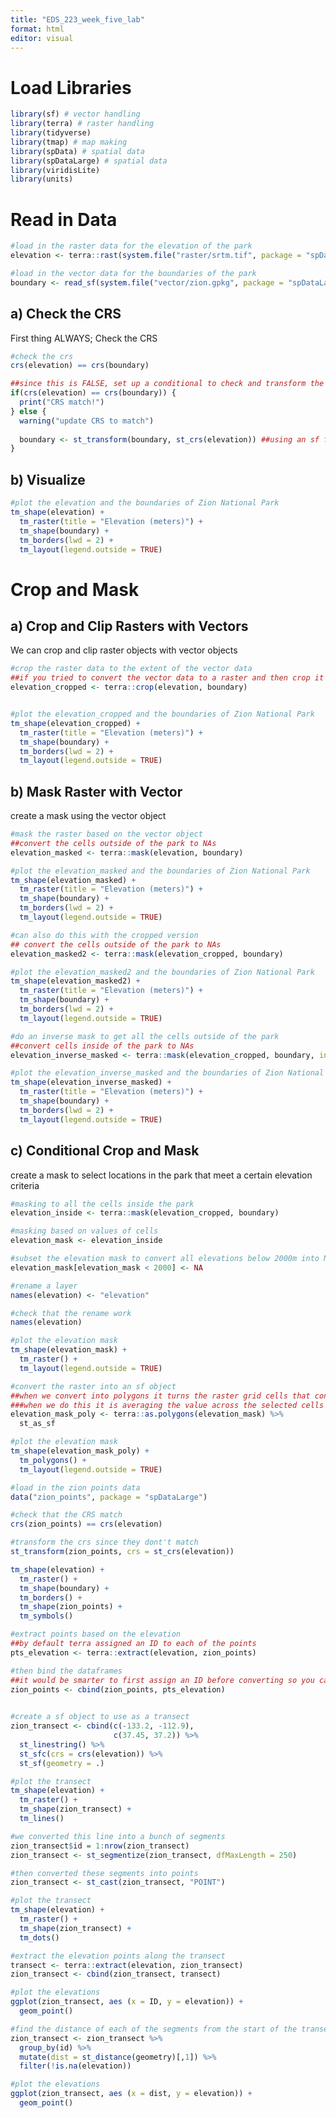 ```yaml
---
title: "EDS_223_week_five_lab"
format: html
editor: visual
---
```


# Load Libraries

```r
library(sf) # vector handling
library(terra) # raster handling
library(tidyverse)
library(tmap) # map making
library(spData) # spatial data
library(spDataLarge) # spatial data
library(viridisLite)
library(units)

```

# Read in Data

```r
#load in the raster data for the elevation of the park
elevation <- terra::rast(system.file("raster/srtm.tif", package = "spDataLarge"))

#load in the vector data for the boundaries of the park
boundary <- read_sf(system.file("vector/zion.gpkg", package = "spDataLarge"))

```

## a) Check the CRS

First thing ALWAYS; Check the CRS

```r
#check the crs
crs(elevation) == crs(boundary)

##since this is FALSE, set up a conditional to check and transform the CRS to match 
if(crs(elevation) == crs(boundary)) {
  print("CRS match!")
} else {
  warning("update CRS to match")
  
  boundary <- st_transform(boundary, st_crs(elevation)) ##using an sf function (st_crs) on raster data
}

```

## b) Visualize

```r
#plot the elevation and the boundaries of Zion National Park
tm_shape(elevation) +
  tm_raster(title = "Elevation (meters)") +
  tm_shape(boundary) +
  tm_borders(lwd = 2) +
  tm_layout(legend.outside = TRUE)

```

# Crop and Mask

## a) Crop and Clip Rasters with Vectors

We can crop and clip raster objects with vector objects

```r
#crop the raster data to the extent of the vector data
##if you tried to convert the vector data to a raster and then crop it would likely increase the extent of the vector
elevation_cropped <- terra::crop(elevation, boundary)


#plot the elevation_cropped and the boundaries of Zion National Park
tm_shape(elevation_cropped) +
  tm_raster(title = "Elevation (meters)") +
  tm_shape(boundary) +
  tm_borders(lwd = 2) +
  tm_layout(legend.outside = TRUE)

```

## b) Mask Raster with Vector

create a mask using the vector object

```r
#mask the raster based on the vector object 
##convert the cells outside of the park to NAs
elevation_masked <- terra::mask(elevation, boundary)

#plot the elevation_masked and the boundaries of Zion National Park
tm_shape(elevation_masked) +
  tm_raster(title = "Elevation (meters)") +
  tm_shape(boundary) +
  tm_borders(lwd = 2) +
  tm_layout(legend.outside = TRUE)

#can also do this with the cropped version
## convert the cells outside of the park to NAs
elevation_masked2 <- terra::mask(elevation_cropped, boundary)

#plot the elevation_masked2 and the boundaries of Zion National Park
tm_shape(elevation_masked2) +
  tm_raster(title = "Elevation (meters)") +
  tm_shape(boundary) +
  tm_borders(lwd = 2) +
  tm_layout(legend.outside = TRUE)

```

```r
#do an inverse mask to get all the cells outside of the park
##convert cells inside of the park to NAs
elevation_inverse_masked <- terra::mask(elevation_cropped, boundary, inverse = TRUE)

#plot the elevation_inverse_masked and the boundaries of Zion National Park
tm_shape(elevation_inverse_masked) +
  tm_raster(title = "Elevation (meters)") +
  tm_shape(boundary) +
  tm_borders(lwd = 2) +
  tm_layout(legend.outside = TRUE)

```

## c) Conditional Crop and Mask

create a mask to select locations in the park that meet a certain elevation criteria

```r
#masking to all the cells inside the park 
elevation_inside <- terra::mask(elevation_cropped, boundary)

#masking based on values of cells
elevation_mask <- elevation_inside

#subset the elevation mask to convert all elevations below 2000m into NAs
elevation_mask[elevation_mask < 2000] <- NA

#rename a layer
names(elevation) <- "elevation"

#check that the rename work 
names(elevation)

#plot the elevation mask
tm_shape(elevation_mask) +
  tm_raster() +
  tm_layout(legend.outside = TRUE)


```

```r
#convert the raster into an sf object
##when we convert into polygons it turns the raster grid cells that contain values into polygons
###when we do this it is averaging the value across the selected cells into a single mean value for that polygon 
elevation_mask_poly <- terra::as.polygons(elevation_mask) %>%
  st_as_sf

#plot the elevation mask
tm_shape(elevation_mask_poly) +
  tm_polygons() +
  tm_layout(legend.outside = TRUE)

```

```r
#load in the zion points data
data("zion_points", package = "spDataLarge")

#check that the CRS match
crs(zion_points) == crs(elevation)

#transform the crs since they dont't match
st_transform(zion_points, crs = st_crs(elevation))

tm_shape(elevation) +
  tm_raster() +
  tm_shape(boundary) +
  tm_borders() +
  tm_shape(zion_points) +
  tm_symbols()

#extract points based on the elevation 
##by default terra assigned an ID to each of the points 
pts_elevation <- terra::extract(elevation, zion_points)

#then bind the dataframes
##it would be smarter to first assign an ID before converting so you can avoid binding the dataframes
zion_points <- cbind(zion_points, pts_elevation)
  
```

```r
#create a sf object to use as a transect 
zion_transect <- cbind(c(-133.2, -112.9),
                       c(37.45, 37.2)) %>%
  st_linestring() %>%
  st_sfc(crs = crs(elevation)) %>%
  st_sf(geometry = .)

#plot the transect
tm_shape(elevation) +
  tm_raster() +
  tm_shape(zion_transect) +
  tm_lines()

#we converted this line into a bunch of segments
zion_transect$id = 1:nrow(zion_transect)
zion_transect <- st_segmentize(zion_transect, dfMaxLength = 250)

#then converted these segments into points
zion_transect <- st_cast(zion_transect, "POINT")

#plot the transect
tm_shape(elevation) +
  tm_raster() +
  tm_shape(zion_transect) +
  tm_dots()

#extract the elevation points along the transect
transect <- terra::extract(elevation, zion_transect)
zion_transect <- cbind(zion_transect, transect)

#plot the elevations
ggplot(zion_transect, aes (x = ID, y = elevation)) +
  geom_point()

#find the distance of each of the segments from the start of the transect to use in a nice plot
zion_transect <- zion_transect %>%
  group_by(id) %>%
  mutate(dist = st_distance(geometry)[,1]) %>%
  filter(!is.na(elevation))

#plot the elevations
ggplot(zion_transect, aes (x = dist, y = elevation)) +
  geom_point()

```
